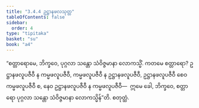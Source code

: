 ```yaml
---
title: "3.4.4 ဥဋ္ဌာနဖလသုတ္တ"
tableOfContents: false
sidebar:
  order: 4
type: "tipitaka"
basket: "su"
book: "a4"
---
```



<DynamicBreadcrumb />

<Division number="134" book="a4" e="ch" v="15" p="452">

<Paragraph number="848" book="a4">
“စတ္တာရောမေ, ဘိက္ခဝေ, ပုဂ္ဂလာ သန္တော သံဝိဇ္ဇမာနာ လောကသ္မိံ. ကတမေ စတ္တာရော? ဥဋ္ဌာနဖလူပဇီဝီ န ကမ္မဖလူပဇီဝီ, ကမ္မဖလူပဇီဝီ န ဥဋ္ဌာနဖလူပဇီဝီ, ဥဋ္ဌာနဖလူပဇီဝီ စေဝ ကမ္မဖလူပဇီဝီ စ, နေဝ ဥဋ္ဌာနဖလူပဇီဝီ န ကမ္မဖလူပဇီဝီ—  ဣမေ ခေါ, ဘိက္ခဝေ, စတ္တာရော ပုဂ္ဂလာ သန္တော သံဝိဇ္ဇမာနာ လောကသ္မိန်”တိ.

</Paragraph>
</Division>

<Paragraph number="849" type="center" book="a4">
စတုတ္ထံ.
</Paragraph>
